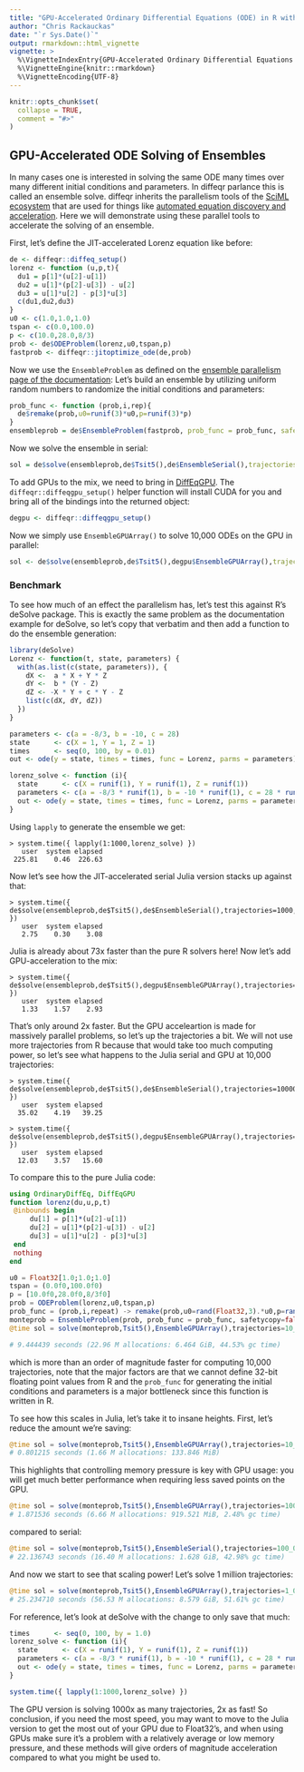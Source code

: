 ```yaml
---
title: "GPU-Accelerated Ordinary Differential Equations (ODE) in R with diffeqr"
author: "Chris Rackauckas"
date: "`r Sys.Date()`"
output: rmarkdown::html_vignette
vignette: >
  %\VignetteIndexEntry{GPU-Accelerated Ordinary Differential Equations (ODE) in R with diffeqr}
  %\VignetteEngine{knitr::rmarkdown}
  %\VignetteEncoding{UTF-8}
---
```


```r
knitr::opts_chunk$set(
  collapse = TRUE,
  comment = "#>"
)
```

## GPU-Accelerated ODE Solving of Ensembles

In many cases one is interested in solving the same ODE many times over many
different initial conditions and parameters. In diffeqr parlance this is called
an ensemble solve. diffeqr inherits the parallelism tools of the 
[SciML ecosystem](https://sciml.ai/) that are used for things like
[automated equation discovery and acceleration](https://arxiv.org/abs/2001.04385).
Here we will demonstrate using these parallel tools to accelerate the solving
of an ensemble.

First, let's define the JIT-accelerated Lorenz equation like before:

```R
de <- diffeqr::diffeq_setup()
lorenz <- function (u,p,t){
  du1 = p[1]*(u[2]-u[1])
  du2 = u[1]*(p[2]-u[3]) - u[2]
  du3 = u[1]*u[2] - p[3]*u[3]
  c(du1,du2,du3)
}
u0 <- c(1.0,1.0,1.0)
tspan <- c(0.0,100.0)
p <- c(10.0,28.0,8/3)
prob <- de$ODEProblem(lorenz,u0,tspan,p)
fastprob <- diffeqr::jitoptimize_ode(de,prob)
```

Now we use the `EnsembleProblem` as defined on the 
[ensemble parallelism page of the documentation](https://diffeq.sciml.ai/stable/features/ensemble/):
Let's build an ensemble by utilizing uniform random numbers to randomize the
initial conditions and parameters:

```R
prob_func <- function (prob,i,rep){
  de$remake(prob,u0=runif(3)*u0,p=runif(3)*p)
}
ensembleprob = de$EnsembleProblem(fastprob, prob_func = prob_func, safetycopy=FALSE)
```

Now we solve the ensemble in serial:

```R
sol = de$solve(ensembleprob,de$Tsit5(),de$EnsembleSerial(),trajectories=10000,saveat=0.01)
```

To add GPUs to the mix, we need to bring in [DiffEqGPU](https://github.com/SciML/DiffEqGPU.jl).
The `diffeqr::diffeqgpu_setup()` helper function will install CUDA for you and
bring all of the bindings into the returned object:

```R
degpu <- diffeqr::diffeqgpu_setup()
```

Now we simply use `EnsembleGPUArray()` to solve 10,000 ODEs on the GPU in parallel:

```R
sol <- de$solve(ensembleprob,de$Tsit5(),degpu$EnsembleGPUArray(),trajectories=10000,saveat=0.01)
```

### Benchmark

To see how much of an effect the parallelism has, let's test this against R's
deSolve package. This is exactly the same problem as the documentation example
for deSolve, so let's copy that verbatim and then add a function to do the
ensemble generation:

```R
library(deSolve)
Lorenz <- function(t, state, parameters) {
  with(as.list(c(state, parameters)), {
    dX <-  a * X + Y * Z
    dY <-  b * (Y - Z)
    dZ <- -X * Y + c * Y - Z
    list(c(dX, dY, dZ))
  })
}

parameters <- c(a = -8/3, b = -10, c = 28)
state      <- c(X = 1, Y = 1, Z = 1)
times      <- seq(0, 100, by = 0.01)
out <- ode(y = state, times = times, func = Lorenz, parms = parameters)

lorenz_solve <- function (i){
  state      <- c(X = runif(1), Y = runif(1), Z = runif(1))
  parameters <- c(a = -8/3 * runif(1), b = -10 * runif(1), c = 28 * runif(1))
  out <- ode(y = state, times = times, func = Lorenz, parms = parameters)
}
```

Using `lapply` to generate the ensemble we get:

```
> system.time({ lapply(1:1000,lorenz_solve) })
   user  system elapsed 
 225.81    0.46  226.63
```

Now let's see how the JIT-accelerated serial Julia version stacks up against that:

```
> system.time({ de$solve(ensembleprob,de$Tsit5(),de$EnsembleSerial(),trajectories=1000,saveat=0.01) })
   user  system elapsed 
   2.75    0.30    3.08 
```

Julia is already about 73x faster than the pure R solvers here! Now let's add
GPU-acceleration to the mix:

```
> system.time({ de$solve(ensembleprob,de$Tsit5(),degpu$EnsembleGPUArray(),trajectories=1000,saveat=0.01) })
   user  system elapsed 
   1.33    1.57    2.93 
```

That's only around 2x faster. But the GPU acceleartion is made for massively
parallel problems, so let's up the trajectories a bit. We will not use more
trajectories from R because that would take too much computing power, so let's
see what happens to the Julia serial and GPU at 10,000 trajectories:

```
> system.time({ de$solve(ensembleprob,de$Tsit5(),de$EnsembleSerial(),trajectories=10000,saveat=0.01) })
   user  system elapsed 
  35.02    4.19   39.25 
```

```
> system.time({ de$solve(ensembleprob,de$Tsit5(),degpu$EnsembleGPUArray(),trajectories=10000,saveat=0.01) })
   user  system elapsed 
  12.03    3.57   15.60
```

To compare this to the pure Julia code:

```julia
using OrdinaryDiffEq, DiffEqGPU
function lorenz(du,u,p,t)
 @inbounds begin
     du[1] = p[1]*(u[2]-u[1])
     du[2] = u[1]*(p[2]-u[3]) - u[2]
     du[3] = u[1]*u[2] - p[3]*u[3]
 end
 nothing
end

u0 = Float32[1.0;1.0;1.0]
tspan = (0.0f0,100.0f0)
p = [10.0f0,28.0f0,8/3f0]
prob = ODEProblem(lorenz,u0,tspan,p)
prob_func = (prob,i,repeat) -> remake(prob,u0=rand(Float32,3).*u0,p=rand(Float32,3).*p)
monteprob = EnsembleProblem(prob, prob_func = prob_func, safetycopy=false)
@time sol = solve(monteprob,Tsit5(),EnsembleGPUArray(),trajectories=10_000,saveat=0.01f0)

# 9.444439 seconds (22.96 M allocations: 6.464 GiB, 44.53% gc time)
```

which is more than an order of magnitude faster for computing 10,000 trajectories,
note that the major factors are that we cannot define 32-bit floating point values
from R and the `prob_func` for generating the initial conditions and parameters
is a major bottleneck since this function is written in R.

To see how this scales in Julia, let's take it to insane heights. First, let's
reduce the amount we're saving:

```julia
@time sol = solve(monteprob,Tsit5(),EnsembleGPUArray(),trajectories=10_000,saveat=1.0f0)
# 0.801215 seconds (1.66 M allocations: 133.846 MiB)
```

This highlights that controlling memory pressure is key with GPU usage: you will
get much better performance when requiring less saved points on the GPU.

```julia
@time sol = solve(monteprob,Tsit5(),EnsembleGPUArray(),trajectories=100_000,saveat=1.0f0)
# 1.871536 seconds (6.66 M allocations: 919.521 MiB, 2.48% gc time)
```

compared to serial:

```julia
@time sol = solve(monteprob,Tsit5(),EnsembleSerial(),trajectories=100_000,saveat=1.0f0)
# 22.136743 seconds (16.40 M allocations: 1.628 GiB, 42.98% gc time)
```

And now we start to see that scaling power! Let's solve 1 million trajectories:

```julia
@time sol = solve(monteprob,Tsit5(),EnsembleGPUArray(),trajectories=1_000_000,saveat=1.0f0)
# 25.234710 seconds (56.53 M allocations: 8.579 GiB, 51.61% gc time)
```

For reference, let's look at deSolve with the change to only save that much:

```R
times      <- seq(0, 100, by = 1.0)
lorenz_solve <- function (i){
  state      <- c(X = runif(1), Y = runif(1), Z = runif(1))
  parameters <- c(a = -8/3 * runif(1), b = -10 * runif(1), c = 28 * runif(1))
  out <- ode(y = state, times = times, func = Lorenz, parms = parameters)
}

system.time({ lapply(1:1000,lorenz_solve) })
```

The GPU version is solving 1000x as many trajectories, 2x as fast! So conclusion,
if you need the most speed, you may want to move to the Julia version to get the
most out of your GPU due to Float32's, and when using GPUs make sure it's a problem
with a relatively average or low memory pressure, and these methods will give
orders of magnitude acceleration compared to what you might be used to.
